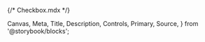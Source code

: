 {/* Checkbox.mdx */}

  Canvas,
  Meta,
  Title,
  Description,
  Controls,
  Primary,
  Source,
} from '@storybook/blocks';


<Meta of={BtnStories} />
<Title />

I am button description

<Description />

<Canvas of={BtnStories.ButtonElement} />

<Source of={BtnStories.ButtonElement} />

<Controls />
